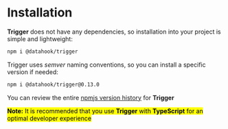 # Installation

**Trigger** does not have any dependencies, so installation into your project is simple and lightweight:

```bash
npm i @datahook/trigger
```

Trigger uses *semver* naming conventions, so you can install a specific version if needed:

```bash
npm i @datahook/trigger@0.13.0
```

You can review the entire [npmjs version history](https://www.npmjs.com/package/@datahook/trigger?activeTab=versions) for **Trigger**

<mark>**Note:** It is recommended that you use **Trigger** with **TypeScript** for an optimal developer experience</mark>